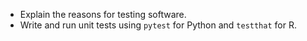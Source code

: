 - Explain the reasons for testing software.
- Write and run unit tests using `pytest` for Python and `testthat` for R.
